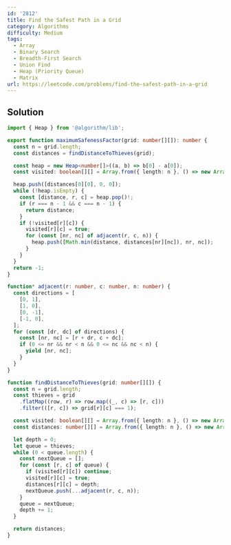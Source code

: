 ```yaml
---
id: '2812'
title: Find the Safest Path in a Grid
category: Algorithms
difficulty: Medium
tags:
  - Array
  - Binary Search
  - Breadth-First Search
  - Union Find
  - Heap (Priority Queue)
  - Matrix
url: https://leetcode.com/problems/find-the-safest-path-in-a-grid
---
```


## Solution

```typescript showLineNumbers
import { Heap } from '@algorithm/lib';

export function maximumSafenessFactor(grid: number[][]): number {
  const n = grid.length;
  const distances = findDistanceToThieves(grid);

  const heap = new Heap<number[]>((a, b) => b[0] - a[0]);
  const visited: boolean[][] = Array.from({ length: n }, () => new Array(n).fill(false));

  heap.push([distances[0][0], 0, 0]);
  while (!heap.isEmpty) {
    const [distance, r, c] = heap.pop()!;
    if (r === n - 1 && c === n - 1) {
      return distance;
    }
    if (!visited[r][c]) {
      visited[r][c] = true;
      for (const [nr, nc] of adjacent(r, c, n)) {
        heap.push([Math.min(distance, distances[nr][nc]), nr, nc]);
      }
    }
  }
  return -1;
}

function* adjacent(r: number, c: number, n: number) {
  const directions = [
    [0, 1],
    [1, 0],
    [0, -1],
    [-1, 0],
  ];
  for (const [dr, dc] of directions) {
    const [nr, nc] = [r + dr, c + dc];
    if (0 <= nr && nr < n && 0 <= nc && nc < n) {
      yield [nr, nc];
    }
  }
}

function findDistanceToThieves(grid: number[][]) {
  const n = grid.length;
  const thieves = grid
    .flatMap((row, r) => row.map((_, c) => [r, c]))
    .filter(([r, c]) => grid[r][c] === 1);

  const visited: boolean[][] = Array.from({ length: n }, () => new Array(n).fill(false));
  const distances: number[][] = Array.from({ length: n }, () => new Array(n).fill(0));

  let depth = 0;
  let queue = thieves;
  while (0 < queue.length) {
    const nextQueue = [];
    for (const [r, c] of queue) {
      if (visited[r][c]) continue;
      visited[r][c] = true;
      distances[r][c] = depth;
      nextQueue.push(...adjacent(r, c, n));
    }
    queue = nextQueue;
    depth += 1;
  }

  return distances;
}
```
